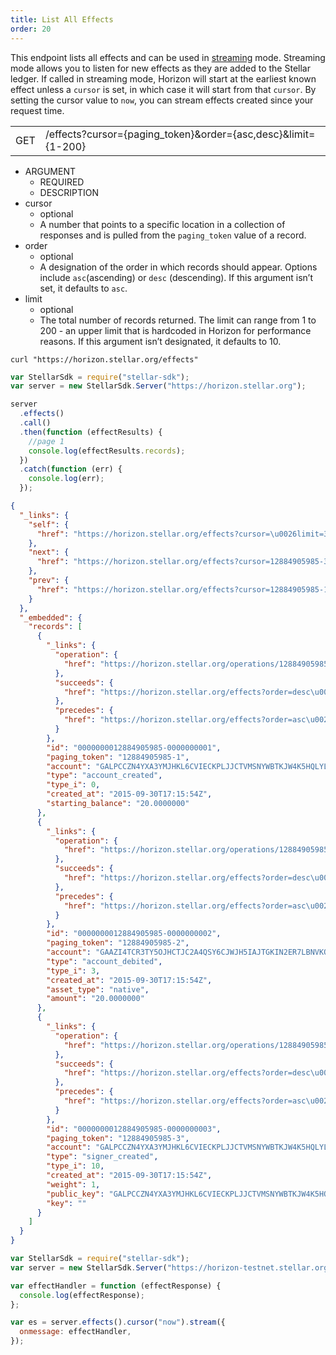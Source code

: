```yaml
---
title: List All Effects
order: 20
---
```



This endpoint lists all effects and can be used in [streaming](../../introduction/streaming.mdx) mode. Streaming mode allows you to listen for new effects as they are added to the Stellar ledger. If called in streaming mode, Horizon will start at the earliest known effect unless a `cursor` is set, in which case it will start from that `cursor`. By setting the cursor value to `now`, you can stream effects created since your request time.

<Endpoint>

|     |                                                               |
| --- | ------------------------------------------------------------- |
| GET | /effects?cursor={paging_token}&order={asc,desc}&limit={1-200} |

</Endpoint>

<AttributeTable>

- ARGUMENT
  - REQUIRED
  - DESCRIPTION
- cursor
  - optional
  - A number that points to a specific location in a collection of responses and is pulled from the `paging_token` value of a record.
- order
  - optional
  - A designation of the order in which records should appear. Options include `asc`(ascending) or `desc` (descending). If this argument isn’t set, it defaults to `asc`.
- limit
  - optional
  - The total number of records returned. The limit can range from 1 to 200 - an upper limit that is hardcoded in Horizon for performance reasons. If this argument isn’t designated, it defaults to 10.

</AttributeTable>

<CodeExample title="Example Request">

```curl
curl "https://horizon.stellar.org/effects"
```

```js
var StellarSdk = require("stellar-sdk");
var server = new StellarSdk.Server("https://horizon.stellar.org");

server
  .effects()
  .call()
  .then(function (effectResults) {
    //page 1
    console.log(effectResults.records);
  })
  .catch(function (err) {
    console.log(err);
  });
```

</CodeExample>

<ExampleResponse title="Example Response">

```json
{
  "_links": {
    "self": {
      "href": "https://horizon.stellar.org/effects?cursor=\u0026limit=3\u0026order=asc"
    },
    "next": {
      "href": "https://horizon.stellar.org/effects?cursor=12884905985-3\u0026limit=3\u0026order=asc"
    },
    "prev": {
      "href": "https://horizon.stellar.org/effects?cursor=12884905985-1\u0026limit=3\u0026order=desc"
    }
  },
  "_embedded": {
    "records": [
      {
        "_links": {
          "operation": {
            "href": "https://horizon.stellar.org/operations/12884905985"
          },
          "succeeds": {
            "href": "https://horizon.stellar.org/effects?order=desc\u0026cursor=12884905985-1"
          },
          "precedes": {
            "href": "https://horizon.stellar.org/effects?order=asc\u0026cursor=12884905985-1"
          }
        },
        "id": "0000000012884905985-0000000001",
        "paging_token": "12884905985-1",
        "account": "GALPCCZN4YXA3YMJHKL6CVIECKPLJJCTVMSNYWBTKJW4K5HQLYLDMZTB",
        "type": "account_created",
        "type_i": 0,
        "created_at": "2015-09-30T17:15:54Z",
        "starting_balance": "20.0000000"
      },
      {
        "_links": {
          "operation": {
            "href": "https://horizon.stellar.org/operations/12884905985"
          },
          "succeeds": {
            "href": "https://horizon.stellar.org/effects?order=desc\u0026cursor=12884905985-2"
          },
          "precedes": {
            "href": "https://horizon.stellar.org/effects?order=asc\u0026cursor=12884905985-2"
          }
        },
        "id": "0000000012884905985-0000000002",
        "paging_token": "12884905985-2",
        "account": "GAAZI4TCR3TY5OJHCTJC2A4QSY6CJWJH5IAJTGKIN2ER7LBNVKOCCWN7",
        "type": "account_debited",
        "type_i": 3,
        "created_at": "2015-09-30T17:15:54Z",
        "asset_type": "native",
        "amount": "20.0000000"
      },
      {
        "_links": {
          "operation": {
            "href": "https://horizon.stellar.org/operations/12884905985"
          },
          "succeeds": {
            "href": "https://horizon.stellar.org/effects?order=desc\u0026cursor=12884905985-3"
          },
          "precedes": {
            "href": "https://horizon.stellar.org/effects?order=asc\u0026cursor=12884905985-3"
          }
        },
        "id": "0000000012884905985-0000000003",
        "paging_token": "12884905985-3",
        "account": "GALPCCZN4YXA3YMJHKL6CVIECKPLJJCTVMSNYWBTKJW4K5HQLYLDMZTB",
        "type": "signer_created",
        "type_i": 10,
        "created_at": "2015-09-30T17:15:54Z",
        "weight": 1,
        "public_key": "GALPCCZN4YXA3YMJHKL6CVIECKPLJJCTVMSNYWBTKJW4K5HQLYLDMZTB",
        "key": ""
      }
    ]
  }
}
```

</ExampleResponse>

<CodeExample title="JavaScript Streaming Example">

```js
var StellarSdk = require("stellar-sdk");
var server = new StellarSdk.Server("https://horizon-testnet.stellar.org");

var effectHandler = function (effectResponse) {
  console.log(effectResponse);
};

var es = server.effects().cursor("now").stream({
  onmessage: effectHandler,
});
```

</CodeExample>
